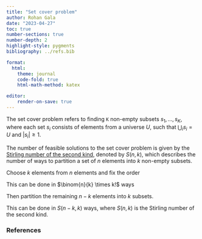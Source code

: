 ```yaml
---
title: "Set cover problem"
author: Rohan Gala
date: "2023-04-27"
toc: true
number-sections: true
number-depth: 2
highlight-style: pygments
bibliography: ../refs.bib

format:
  html:
    theme: journal
    code-fold: true
    html-math-method: katex

editor:
    render-on-save: true
---
```


The set cover problem refers to finding `K` non-empty subsets $s_1,...,s_K$, where each set $s_i$ consists of elements from a universe $U$, such that $\bigcup_i s_i = U$ and $|s_i| \geq 1$.

The number of feasible solutions to the set cover problem is given by the [Stirling number of the second kind](https://en.wikipedia.org/wiki/Stirling_numbers_of_the_second_kind), denoted by $S(n, k)$, which describes the number of ways to partition a set of $n$ elements into $k$ non-empty subsets.



Choose $k$ elements from $n$ elements and fix the order

This can be done in $\binom{n}{k} \times k!$ ways

Then partition the remaining $n-k$ elements into $k$ subsets.

This can be done in $S(n-k, k)$ ways, where $S(n, k)$ is the Stirling number of the second kind.





### References

::: {#refs}
:::